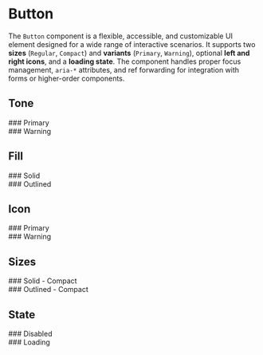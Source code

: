 

<Meta of={meta} title="Components/Button" />

# Button

The `Button` component is a flexible, accessible, and customizable UI element designed for a wide range of interactive scenarios.
It supports two **sizes** (`Regular`, `Compact`) and **variants** (`Primary`, `Warning`), optional **left and right icons**,
and a **loading state**. The component handles proper focus management, `aria-*` attributes, and ref forwarding for integration with forms
or higher-order components.

<Canvas of={ButtonStories.Base} />
<Controls of={ButtonStories.Base} sort="requiredFirst" />

## Tone

<div>
  ### Primary
  <StorybookSection>
    <StorybookExample>
      <Story of={ButtonStories.Primary} />
    </StorybookExample>
  </StorybookSection>
</div>
<div>
  ### Warning
  <StorybookSection>
    <StorybookExample>
      <Story of={ButtonStories.Warning} />
    </StorybookExample>
  </StorybookSection>
</div>

## Fill

<div>
  ### Solid
  <StorybookSection>
    <StorybookExample>
      <Story of={ButtonStories.PrimarySolid} />
    </StorybookExample>
    <StorybookExample>
      <Story of={ButtonStories.WarningSolid} />
    </StorybookExample>
  </StorybookSection>
</div>
<div>
  ### Outlined
  <StorybookSection>
    <StorybookExample>
      <Story of={ButtonStories.PrimaryOutlined} />
    </StorybookExample>
    <StorybookExample>
      <Story of={ButtonStories.WarningOutlined} />
    </StorybookExample>
  </StorybookSection>
</div>

## Icon

<div>
  ### Primary
  <StorybookSection>
    <StorybookExample>
      <Story of={ButtonStories.PrimarySolidLeftIcon} />
    </StorybookExample>
    <StorybookExample>
      <Story of={ButtonStories.PrimaryOutlinedLeftIcon} />
    </StorybookExample>
    <StorybookExample>
      <Story of={ButtonStories.PrimarySolidRightIcon} />
    </StorybookExample>
    <StorybookExample>
      <Story of={ButtonStories.PrimaryOutlinedRightIcon} />
    </StorybookExample>
  </StorybookSection>
</div>

<div>
  ### Warning
  <StorybookSection>
    <StorybookExample>
      <Story of={ButtonStories.WarningSolidLeftIcon} />
    </StorybookExample>
    <StorybookExample>
      <Story of={ButtonStories.WarningOutlinedLeftIcon} />
    </StorybookExample>
    <StorybookExample>
      <Story of={ButtonStories.WarningSolidRightIcon} />
    </StorybookExample>
    <StorybookExample>
      <Story of={ButtonStories.WarningOutlinedRightIcon} />
    </StorybookExample>
  </StorybookSection>
</div>

## Sizes

<div>
  ### Solid - Compact
  <StorybookSection>
    <StorybookExample>
      <Story of={ButtonStories.PrimarySolidCompact} />
    </StorybookExample>
    <StorybookExample>
      <Story of={ButtonStories.PrimarySolidRightIconCompact} />
    </StorybookExample>
    <StorybookExample>
      <Story of={ButtonStories.WarningSolidCompact} />
    </StorybookExample>
    <StorybookExample>
      <Story of={ButtonStories.WarningSolidRightIconCompact} />
    </StorybookExample>
  </StorybookSection>
</div>
<div>
  ### Outlined - Compact
  <StorybookSection>
    <StorybookExample>
      <Story of={ButtonStories.PrimaryOutlinedCompact} />
    </StorybookExample>
    <StorybookExample>
      <Story of={ButtonStories.PrimaryOutlinedRightIconCompact} />
    </StorybookExample>
    <StorybookExample>
      <Story of={ButtonStories.WarningOutlinedCompact} />
    </StorybookExample>
    <StorybookExample>
      <Story of={ButtonStories.WarningOutlinedRightIconCompact} />
    </StorybookExample>
  </StorybookSection>
</div>

## State

<div>
  ### Disabled
  <StorybookSection>
    <StorybookExample>
      <Story of={ButtonStories.PrimarySolidDisabled} />
    </StorybookExample>
    <StorybookExample>
      <Story of={ButtonStories.PrimaryOutlinedDisabled} />
    </StorybookExample>
    <StorybookExample>
      <Story of={ButtonStories.PrimarySolidLeftIconDisabled} />
    </StorybookExample>
    <StorybookExample>
      <Story of={ButtonStories.PrimaryOutlinedLeftIconDisabled} />
    </StorybookExample>
    <StorybookExample>
      <Story of={ButtonStories.PrimarySolidRightIconDisabled} />
    </StorybookExample>
    <StorybookExample>
      <Story of={ButtonStories.PrimaryOutlinedRightIconDisabled} />
    </StorybookExample>
  </StorybookSection>
  <StorybookSection>
    <StorybookExample>
      <Story of={ButtonStories.WarningSolidDisabled} />
    </StorybookExample>
    <StorybookExample>
      <Story of={ButtonStories.WarningOutlinedDisabled} />
    </StorybookExample>
    <StorybookExample>
      <Story of={ButtonStories.WarningSolidLeftIconDisabled} />
    </StorybookExample>
    <StorybookExample>
      <Story of={ButtonStories.WarningOutlinedLeftIconDisabled} />
    </StorybookExample>
    <StorybookExample>
      <Story of={ButtonStories.WarningSolidRightIconDisabled} />
    </StorybookExample>
    <StorybookExample>
      <Story of={ButtonStories.WarningOutlinedRightIconDisabled} />
    </StorybookExample>
  </StorybookSection>
</div>

<div>
  ### Loading
  <StorybookSection>
    <StorybookExample>
      <Story of={ButtonStories.PrimarySolidLoading} />
    </StorybookExample>
    <StorybookExample>
      <Story of={ButtonStories.PrimaryOutlinedLoading} />
    </StorybookExample>
    <StorybookExample>
      <Story of={ButtonStories.PrimarySolidLeftIconLoading} />
    </StorybookExample>
    <StorybookExample>
      <Story of={ButtonStories.PrimaryOutlinedLeftIconLoading} />
    </StorybookExample>
    <StorybookExample>
      <Story of={ButtonStories.PrimarySolidRightIconLoading} />
    </StorybookExample>
    <StorybookExample>
      <Story of={ButtonStories.PrimaryOutlinedRightIconLoading} />
    </StorybookExample>
  </StorybookSection>
  <StorybookSection>
    <StorybookExample>
      <Story of={ButtonStories.WarningSolidLoading} />
    </StorybookExample>
    <StorybookExample>
      <Story of={ButtonStories.WarningOutlinedLoading} />
    </StorybookExample>
    <StorybookExample>
      <Story of={ButtonStories.WarningSolidLeftIconLoading} />
    </StorybookExample>
    <StorybookExample>
      <Story of={ButtonStories.WarningOutlinedLeftIconLoading} />
    </StorybookExample>
    <StorybookExample>
      <Story of={ButtonStories.WarningSolidRightIconLoading} />
    </StorybookExample>
    <StorybookExample>
      <Story of={ButtonStories.WarningOutlinedRightIconLoading} />
    </StorybookExample>
  </StorybookSection>
</div>
